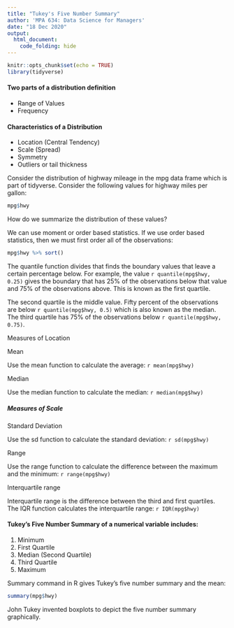 ```yaml
---
title: "Tukey's Five Number Summary"
author: 'MPA 634: Data Science for Managers'
date: "18 Dec 2020"
output:
  html_document:
    code_folding: hide
---
```


```r
knitr::opts_chunk$set(echo = TRUE)
library(tidyverse)
```

#### Two parts of a distribution definition

-   Range of Values
-   Frequency

#### Characteristics of a Distribution

-   Location (Central Tendency)
-   Scale (Spread)
-   Symmetry
-   Outliers or tail thickness

Consider the distribution of highway mileage in the mpg data frame which is part of tidyverse. Consider the following values for highway miles per gallon:

```r
mpg$hwy
```

How do we summarize the distribution of these values?

We can use moment or order based statistics. If we use order based statistics, then we must first order all of the observations:

```r
mpg$hwy %>% sort()
```

The quantile function divides that finds the boundary values that leave a certain percentage below. For example, the value `r quantile(mpg$hwy, 0.25)` gives the boundary that has 25% of the observations below that value and 75% of the observations above. This is known as the first quartile.

The second quartile is the middle value. Fifty percent of the observations are below `r quantile(mpg$hwy, 0.5)` which is also known as the median. The third quartile has 75% of the observations below `r quantile(mpg$hwy, 0.75)`.

Measures of Location

Mean

Use the mean function to calculate the average: `r mean(mpg$hwy)`

Median

Use the median function to calculate the median: `r median(mpg$hwy)`

##### Measures of Scale

Standard Deviation

Use the sd function to calculate the standard deviation: `r sd(mpg$hwy)`

Range

Use the range function to calculate the difference between the maximum and the minimum: `r range(mpg$hwy)`

Interquartile range

Interquartile range is the difference between the third and first quartiles. The IQR function calculates the interquartile range: `r IQR(mpg$hwy)`

#### Tukey's Five Number Summary of a numerical variable includes:

1.  Minimum
2.  First Quartile
3.  Median (Second Quartile)
4.  Third Quartile
5.  Maximum

Summary command in R gives Tukey's five number summary and the mean: 

```r
summary(mpg$hwy)
```

John Tukey invented boxplots to depict the five number summary graphically.



